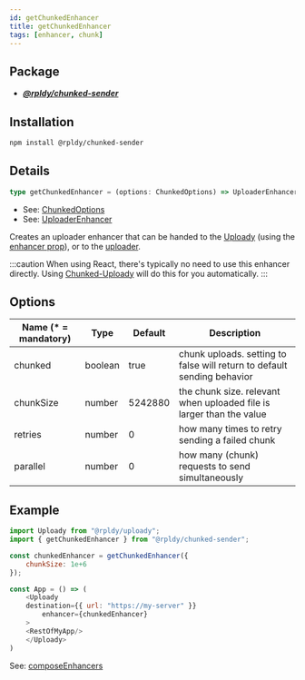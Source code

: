 ```yaml
---
id: getChunkedEnhancer
title: getChunkedEnhancer
tags: [enhancer, chunk]
---
```


## Package

- **_[@rpldy/chunked-sender](../../packages/rpldy-chunked-sender)_**

## Installation

```bash npm2yarn
npm install @rpldy/chunked-sender
```

## Details

```typescript
type getChunkedEnhancer = (options: ChunkedOptions) => UploaderEnhancer
```

- See: [ChunkedOptions](../types#chunkedoptions)
- See: [UploaderEnhancer](../types#uploaderenhancer)

Creates an uploader enhancer that can be handed to the [Uploady](..) (using the [enhancer prop](..#enhancer)),
or to the [uploader](../uploader).

:::caution
When using React, there's typically no need to use this enhancer directly.
Using [Chunked-Uploady](../providers/chunkedUploady) will do this for you automatically.
:::

## Options

| Name (* = mandatory) | Type          | Default       | Description
| --------------       | ------------- | ------------- | ------------
| chunked               | boolean       | true          | chunk uploads. setting to false will return to default sending behavior
| chunkSize             | number        | 5242880      | the chunk size. relevant when uploaded file is larger than the value
| retries               | number        | 0             | how many times to retry sending a failed chunk
| parallel              | number        | 0             | how many (chunk) requests to send simultaneously

## Example

```javascript
import Uploady from "@rpldy/uploady";
import { getChunkedEnhancer } from "@rpldy/chunked-sender";

const chunkedEnhancer = getChunkedEnhancer({
	chunkSize: 1e+6
});

const App = () => (
	<Uploady
    destination={{ url: "https://my-server" }}
		enhancer={chunkedEnhancer}
	>
    <RestOfMyApp/>
	</Uploady>
)

```

See: [composeEnhancers](../utils/composeEnhancers)
